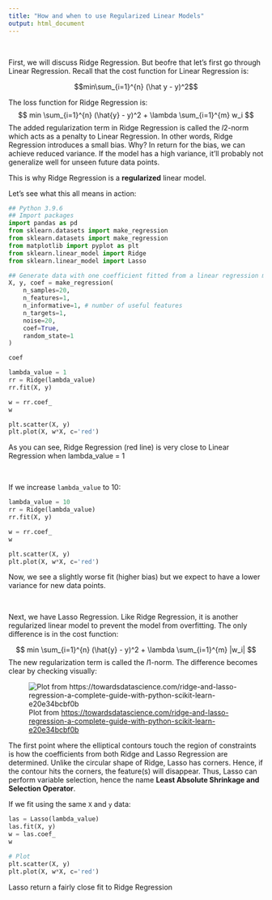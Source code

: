 ```yaml
---
title: "How and when to use Regularized Linear Models"
output: html_document
---
```


<br>

First, we will discuss Ridge Regression. But beofre that let's first go through Linear Regression. Recall that the cost function for Linear Regression is:

$$min\sum_{i=1}^{n} (\hat y - y)^2$$ 

The loss function for Ridge Regression is: 
$$ min \sum_{i=1}^{n} (\hat{y} - y)^2 + \lambda \sum_{i=1}^{m} w_i $$ 
The added regularization term in Ridge Regression is called the $l2$-norm which acts as a penalty to Linear Regression. In other words, Ridge Regression introduces a small bias. Why? In return for the bias, we can achieve reduced variance. If the model has a high variance, it'll probably not generalize well for unseen future data points.

This is why Ridge Regression is a **regularized** linear model. 

Let's see what this all means in action:

```python
## Python 3.9.6
## Import packages
import pandas as pd
from sklearn.datasets import make_regression
from sklearn.datasets import make_regression
from matplotlib import pyplot as plt
from sklearn.linear_model import Ridge
from sklearn.linear_model import Lasso
```

```python
## Generate data with one coefficient fitted from a linear regression model
X, y, coef = make_regression(
    n_samples=20,
    n_features=1,
    n_informative=1, # number of useful features
    n_targets=1,
    noise=20,
    coef=True,
    random_state=1
)

coef
```

```python
lambda_value = 1 
rr = Ridge(lambda_value) 
rr.fit(X, y)

w = rr.coef_
w

plt.scatter(X, y)
plt.plot(X, w*X, c='red')
```

As you can see, Ridge Regression (red line) is very close to Linear Regression when lambda_value = 1

<br>

If we increase `lambda_value` to 10:
```python
lambda_value = 10 
rr = Ridge(lambda_value) 
rr.fit(X, y)

w = rr.coef_
w

plt.scatter(X, y)
plt.plot(X, w*X, c='red')
```

Now, we see a slightly worse fit (higher bias) but we expect to have a lower variance for new data points.

<br>

Next, we have Lasso Regression. Like Ridge Regression, it is another regularized linear model to prevent the model from overfitting. The only difference is in the cost function:

$$ min \sum_{i=1}^{n} (\hat{y} - y)^2 + \lambda \sum_{i=1}^{m} |w_i| $$ The new regularization term is called the $l1$-norm. The difference becomes clear by checking visually:

![Plot from <https://towardsdatascience.com/ridge-and-lasso-regression-a-complete-guide-with-python-scikit-learn-e20e34bcbf0b>](imgs/lasso_img.png)

The first point where the elliptical contours touch the region of constraints is how the coefficients from both Ridge and Lasso Regression are determined. Unlike the circular shape of Ridge, Lasso has corners. Hence, if the contour hits the corners, the feature(s) will disappear. Thus, Lasso can perform variable selection, hence the name **Least Absolute Shrinkage and Selection Operator**.

If we fit using the same `X` and `y` data:

```python
las = Lasso(lambda_value)
las.fit(X, y)
w = las.coef_
w
```

```python
# Plot
plt.scatter(X, y)
plt.plot(X, w*X, c='red')
```

Lasso return a fairly close fit to Ridge Regression 